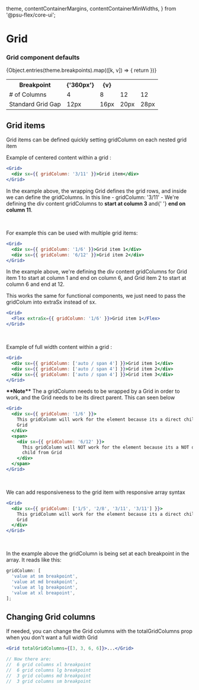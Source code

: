 <!-- Colors.stories.mdx -->

  theme,
  contentContainerMargins,
  contentContainerMinWidths,
} from '@psu-flex/core-ui';

<Meta title="Layout/Grid/Grid Guide" />

# Grid

<div styles={{ background: '#eeeeee' }}>
  <div style={{ borderBottom: '1px solid gray', marginBottom: '2rem' }}>
    <h3>Grid component defaults</h3>
  </div>
  <table>
    <tc></tc>
  <tr>
    <th style={{textAlign: 'left', paddingRight: '150px'}}>Breakpoint</th>
    <th  style={{textAlign: 'left', paddingRight: '75px'}}>{'360px'}</th>
  {Object.entries(theme.breakpoints).map(([k, v]) => {
    return <th  style={{textAlign: 'left', paddingRight: '75px'}}>{v}</th>
  })}  </tr>

<tr>
  <td># of Columns</td>
  <td>4</td>
  <td>8</td>
  <td>12</td>
  <td>12</td>
</tr>
<tr>
  <td>Standard Grid Gap</td>
  <td>12px</td>
  <td>16px</td>
  <td>20px</td>
  <td>28px</td>
</tr>

</table>

</div>

<h2 style={{ border: 'none', marginTop: '50px' }}>Grid items</h2>

<p>
  Grid items can be defined quickly setting gridColumn on each nested grid item
</p>
<p>Example of centered content within a grid :</p>

```jsx
<Grid>
  <div sx={{ gridColumn: '3/11' }}>Grid item</div>
</Grid>
```

<p>
  In the example above, the wrapping Grid defines the grid rows, and inside we
  can define the gridColumns. In this line - gridColumn: '3/11' - We're defining
  the div content gridColumns to <b>start at column 3</b> and{' '}
  <b>end on column 11</b>.
</p>

<br />
<p>For example this can be used with multiple grid items:</p>

```jsx
<Grid>
  <div sx={{ gridColumn: '1/6' }}>Grid item 1</div>
  <div sx={{ gridColumn: '6/12' }}>Grid item 2</div>
</Grid>
```

<p>
  In the example above, we're defining the div content gridColumns for Grid item
  1 to start at column 1 and end on column 6, and Grid item 2 to start at column
  6 and end at 12.
</p>

<p>
  This works the same for functional components, we just need to pass the
  gridColum into extraSx instead of sx.
</p>

```jsx
<Grid>
  <Flex extraSx={{ gridColumn: '1/6' }}>Grid item 1</Flex>
</Grid>
```

<br />
<p>Example of full width content within a grid :</p>

```jsx
<Grid>
  <div sx={{ gridColumn: ['auto / span 4'] }}>Grid item 1</div>
  <div sx={{ gridColumn: ['auto / span 4'] }}>Grid item 2</div>
  <div sx={{ gridColumn: ['auto / span 4'] }}>Grid item 3</div>
</Grid>
```

<p>
  <b>**Note**</b> The a gridColumn needs to be wrapped by a Grid in order to
  work, and the Grid needs to be its direct parent. This can seen below
</p>

```jsx
<Grid>
  <div sx={{ gridColumn: '1/6' }}>
    This gridColumn will work for the element because its a direct child from
    Grid
  </div>
  <span>
    <div sx={{ gridColumn: '6/12' }}>
      This gridColumn will NOT work for the element because its a NOT direct
      child from Grid
    </div>
  </span>
</Grid>
```

<br />
<p>We can add responsiveness to the grid item with responsive array syntax</p>

```jsx
<Grid>
  <div sx={{ gridColumn: ['1/5', '2/8', '3/11', '3/11'] }}>
    This gridColumn will work for the element because its a direct child from
    Grid
  </div>
</Grid>
```

<br />
<p>
  In the example above the gridColumn is being set at each breakpoint in the
  array. It reads like this:
</p>

```jsx
gridColumn: [
  'value at sm breakpoint',
  'value at md breakpoint',
  'value at lg breakpoint',
  'value at xl breapoint',
];
```

<h2 style={{ border: 'none', marginTop: '50px' }}>Changing Grid columns</h2>

<p>
  If needed, you can change the Grid columns with the totalGridColumns prop when
  you don't want a full width Grid
</p>

```jsx
<Grid totalGridColumns={[3, 3, 6, 6]}>...</Grid>

// Now there are:
//  6 grid columns xl breakpoint
//  6 grid columns lg breakpoint
//  3 grid columns md breakpoint
//  3 grid columns sm breakpoint
```
